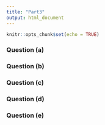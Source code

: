 ```yaml
---
title: "Part3"
output: html_document
---
```


```r
knitr::opts_chunk$set(echo = TRUE)
```

### Question (a)

### Question (b)

### Question (c)

### Question (d)

### Question (e)

